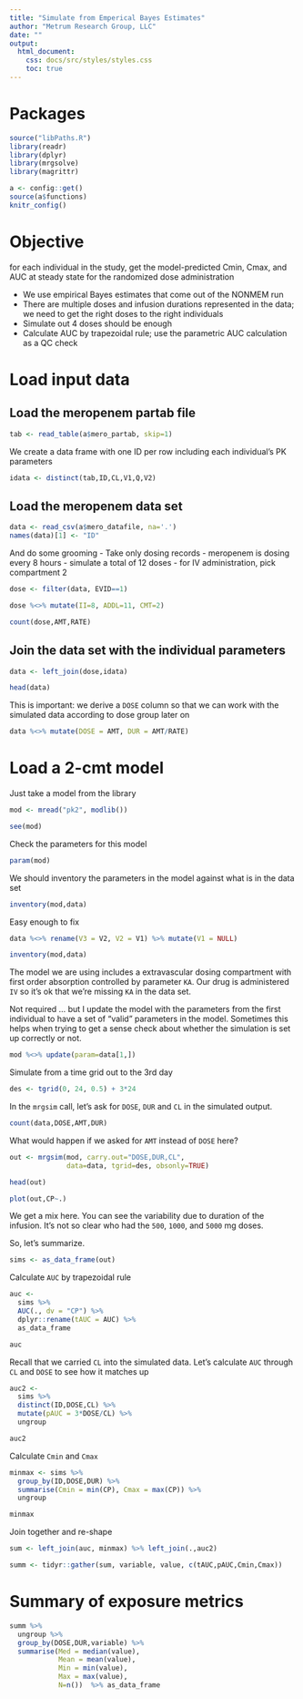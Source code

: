 ```yaml
---
title: "Simulate from Emperical Bayes Estimates"
author: "Metrum Research Group, LLC"
date: ""
output: 
  html_document:
    css: docs/src/styles/styles.css
    toc: true
---
```


# Packages

```r
source("libPaths.R")
library(readr)
library(dplyr)
library(mrgsolve)
library(magrittr)

a <- config::get()
source(a$functions)
knitr_config()
```


# Objective
for each individual in the study, get the 
model-predicted Cmin, Cmax, and AUC at steady state
for the randomized dose administration

- We use empirical Bayes estimates that come out 
of the NONMEM run
- There are multiple doses and infusion durations represented
in the data; we need to get the right doses to the right 
individuals
- Simulate out 4 doses should be enough
- Calculate AUC by trapezoidal rule; use the 
parametric AUC calculation as a QC check




# Load input data

## Load the meropenem partab file

```r
tab <- read_table(a$mero_partab, skip=1)
```


We create a data frame with one ID per row including each 
individual's PK parameters
```r
idata <- distinct(tab,ID,CL,V1,Q,V2)
```

## Load the meropenem data set

```r
data <- read_csv(a$mero_datafile, na='.')
names(data)[1] <- "ID"
```


And do some grooming
- Take only dosing records
- meropenem is dosing every 8 hours
- simulate a total of 12 doses
- for IV administration, pick compartment 2

```r
dose <- filter(data, EVID==1)

dose %<>% mutate(II=8, ADDL=11, CMT=2)
```


```r
count(dose,AMT,RATE)
```

## Join the data set with the individual parameters

```r
data <- left_join(dose,idata)

head(data)
```



This is important: we derive a `DOSE` column
so that we can work with the simulated data according 
to dose group later on

```r
data %<>% mutate(DOSE = AMT, DUR = AMT/RATE)
```

# Load a 2-cmt model

Just take a model from the library

```r
mod <- mread("pk2", modlib())

see(mod)
```


Check the parameters for this model

```r
param(mod)
```


We should inventory the parameters in the model against 
what is in the data set

```r
inventory(mod,data)
```



Easy enough to fix
```r
data %<>% rename(V3 = V2, V2 = V1) %>% mutate(V1 = NULL)

inventory(mod,data)
```


The model we are using includes a extravascular dosing 
compartment with first order absorption controlled by 
parameter `KA`.  Our drug is administered `IV` so 
it's ok that we're missing `KA` in the data set.

Not required ... but I update the model with the 
parameters from the first individual to have a set 
of "valid" parameters in the model.  Sometimes this
helps when trying to get a sense check about whether 
the simulation is set up correctly or not.

```r
mod %<>% update(param=data[1,])
```



Simulate from a time grid out to the 3rd day
```r
des <- tgrid(0, 24, 0.5) + 3*24
```



In the `mrgsim` call, let's ask for `DOSE`, `DUR` and `CL` in 
the simulated output.  
```r
count(data,DOSE,AMT,DUR)
```



What would happen if we asked for `AMT` instead of `DOSE` here?

```r
out <- mrgsim(mod, carry.out="DOSE,DUR,CL",
              data=data, tgrid=des, obsonly=TRUE)
```

```r
head(out)

plot(out,CP~.)
```


We get a mix here. You can see the variability due to duration of 
the infusion.  It's not so clear who had the `500`, `1000`, and `5000` mg doses.

So, let's summarize.

```r
sims <- as_data_frame(out)
```

Calculate `AUC` by trapezoidal rule
```r
auc <- 
  sims %>% 
  AUC(., dv = "CP") %>% 
  dplyr::rename(tAUC = AUC) %>%
  as_data_frame
```


```r
auc
```

Recall that we carried `CL` into the simulated data. Let's calculate `AUC` through
`CL` and `DOSE` to see how it matches up

```r
auc2 <- 
  sims %>%
  distinct(ID,DOSE,CL) %>%
  mutate(pAUC = 3*DOSE/CL) %>% 
  ungroup

auc2
```


Calculate `Cmin` and `Cmax`
```r
minmax <- sims %>% 
  group_by(ID,DOSE,DUR) %>% 
  summarise(Cmin = min(CP), Cmax = max(CP)) %>% 
  ungroup

minmax
```




Join together and re-shape

```r
sum <- left_join(auc, minmax) %>% left_join(.,auc2)

summ <- tidyr::gather(sum, variable, value, c(tAUC,pAUC,Cmin,Cmax))

```


# Summary of exposure metrics
```r
summ %>% 
  ungroup %>%
  group_by(DOSE,DUR,variable) %>%
  summarise(Med = median(value), 
            Mean = mean(value),
            Min = min(value),
            Max = max(value),
            N=n())  %>% as_data_frame
```

